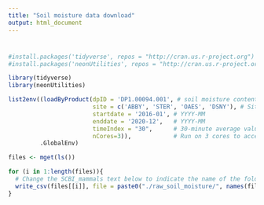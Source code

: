 ```yaml
---
title: "Soil moisture data download"
output: html_document
---
```


# 

```r
#install.packages('tidyverse', repos = "http://cran.us.r-project.org")
#install.packages('neonUtilities', repos = "http://cran.us.r-project.org")

library(tidyverse)
library(neonUtilities)
```


```r
list2env((loadByProduct(dpID = 'DP1.00094.001', # soil moisture content
                        site = c('ABBY', 'STER', 'OAES', 'DSNY'), # Sites
                        startdate = '2016-01', # YYYY-MM
                        enddate = '2020-12',   # YYYY-MM
                        timeIndex = "30",      # 30-minute average values
                        nCores=3)),            # Run on 3 cores to accelerate; may need to modify based on your comptuter!
         .GlobalEnv)
```

```r
files <- mget(ls())

for (i in 1:length(files)){
  # Change the SCBI_mammals text below to indicate the name of the folder where you want to store your data
  write_csv(files[[i]], file = paste0("./raw_soil_moisture/", names(files[i]), ".csv", sep=""))
}
```

